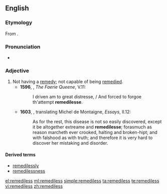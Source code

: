 ==English==
===Etymology===
From {{suffix|remedy|less}}.

===Pronunciation===
*{{a|UK}} {{IPA|/ˈɹɛmədɪlᵻs/}}

===Adjective===
{{en-adj|-}}

# Not having a [[remedy]]; not capable of being [[remedy|remedied]]. {{defdate|from 16th c.}}
#*'''1596''', {{w|Edmund Spenser}}, ''The Faerie Queene'', V.11:
#*:I driven am to great distresse, / And forced to forgoe th'attempt '''remedilesse'''.
#*'''1603''', {{w|John Florio}}, translating Michel de Montaigne, ''Essays'', II.12:
#*:As for the rest, this disease is not so easily discovered, except it be altogether extreame and '''remedilesse'''; forasmuch as reason marcheth ever crooked, halting and broken-hipt; and with falshood as with truth; and therefore it is very hard to discover her mistaking and disorder.

====Derived terms====
* [[remedilessly]]
* [[remedilessness]]

[[el:remediless]]
[[ml:remediless]]
[[simple:remediless]]
[[ta:remediless]]
[[te:remediless]]
[[vi:remediless]]
[[zh:remediless]]